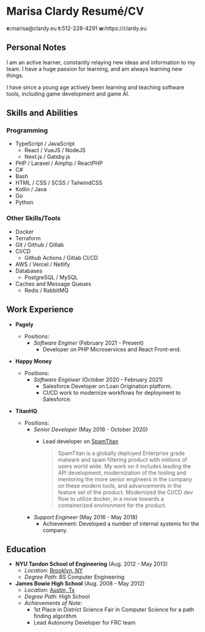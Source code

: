 

<div className="flex justify-left content-center items-center w-full">
  <Gravatar className="hidden md:inline-block rounded-full mr-8 ml-0" />
  <div>
  <h1 className="text-3xl">
    <span className="hidden print:inline-block">Marisa Clardy</span>
    <span className="print:hidden inline-block">Resumé/CV</span>
  </h1>
  <Social />
  <div className="hidden print:flex font-mono justify-around w-full text-xs">
    <span><b>e:</b>marisa@clardy.eu</span>
    <span><b>t:</b>512-228-4291</span>
    <span><b>w:</b>https://clardy.eu</span>
  </div>
  </div>
</div>

## Personal Notes

I am an active learner, constantly relaying new ideas and information to my team.
I have a huge passion for learning, and am always learning new things.

I have since a young age actively been learning and teaching software tools, including
game development and game AI.

<!-- <div className="hidden print:block" style="page-break-after: always;">{' '}</div> -->

## Skills and Abilities

<div className="print:block flex flex-col md:flex-row justify-around">
<div className="inline-block height-full align-top">

### Programming

- TypeScript / JavaScript
  - React / VueJS / NodeJS
  - Next.js / Gatsby.js
- PHP / Laravel / Amphp / ReactPHP
- C#
- Bash
- HTML / CSS / SCSS / TailwindCSS
- Kotlin / Java
- Go
- Python

</div>
<div className="inline-block height-full align-top">

### Other Skills/Tools

- Docker
- Terraform
- Git / Github / Gitlab
- CI/CD
  - Github Actions / Gitlab CI/CD
- AWS / Vercel / Netlify
- Databases
  - PostgreSQL / MySQL
- Caches and Message Queues
  - Redis / RabbitMQ

</div>
</div>

## Work Experience

- **Pagely**
  - Positions:
    - *Software Enginer* (February 2021 - Present)
      - Developer on PHP Microservices and React Front-end.

- **Happy Money**
  - Positions:
    - *Software Engineer* (October 2020 - February 2021)
      - Salesforce Developer on Loan Origination platform.
      - CI/CD work to modernize workflows for deployment to Salesforce.

- **TitanHQ**
  - Positions:
    - *Senior Developer* (May 2018 - October 2020)
      - Lead developer on [SpamTitan](https://www.spamtitan.com/)

        > SpamTitan is a globally deployed Enterprise grade malware and spam filtering product
        > with millions of users world wide.
        > My work on it includes leading the API development, modernization of the tooling
        > and mentoring the more senior engineers in the company on these modern tools,
        > and advancements in the feature set of the product. Modernized the CI/CD dev flow
        > to utilize docker, in a move towards a containerized environment for the product.
    - *Support Engineer* (May 2016 - May 2018)
      - Achievement: Developed a number of internal systems for the company.

## Education

- **NYU Tandon School of Engineering** (Aug. 2012 - May 2013)
  - *Location*: [Brooklyn, NY](https://www.google.com/maps/place/New+York+University+Tandon+School+of+Engineering/@40.6942076,-73.9887677,17z/data=!3m1!4b1!4m5!3m4!1s0x89c25a4a4d8396f3:0xda9b313d596491f7!8m2!3d40.6942036!4d-73.986579)
  - *Degree Path*: BS Computer Engineering
- **James Bowie High School** (Aug. 2008 - May 2012)
  - *Location*: [Austin, Tx](https://www.google.com/maps/place/James+Bowie+High+School/@30.1876581,-97.860686,17z/data=!3m1!4b1!4m5!3m4!1s0x865b4c0e1e8e050b:0x9801923ccd64699f!8m2!3d30.1876535!4d-97.8584973)
  - *Degree Path*: High School
  - *Achievements of Note*:
    - 1st Place in District Science Fair in Computer Science for a path finding algorithm
    - Lead Autonomy Developer for FRC team
